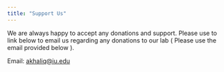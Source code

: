 ```yaml
---
title: "Support Us"
---
```


We are always happy to accept any donations and support. Please use to link below to email us regarding any donations to our lab ( Please use the email provided below ).

Email: <akhaliq@iu.edu>